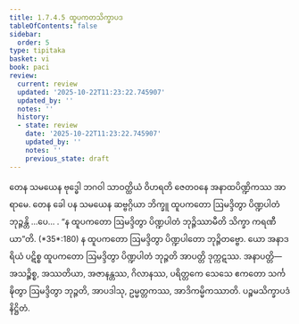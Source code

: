 ```yaml
---
title: 1.7.4.5 ထူပကတသိက္ခာပဒ
tableOfContents: false
sidebar:
  order: 5
type: tipitaka
basket: vi
book: paci
review:
  current: review
  updated: '2025-10-22T11:23:22.745907'
  updated_by: ''
  notes: ''
  history:
  - state: review
    date: '2025-10-22T11:23:22.745907'
    updated_by: ''
    notes: ''
    previous_state: draft
---
```



<ReviewStatus review={frontmatter.review} showDetails={true} />

<HypothesisAnnotation frontmatter={frontmatter} />

<DynamicBreadcrumb />

<Division number="610" book="paci" e="ch" v="2" p="252">

<Paragraph number="1855" book="paci">
တေန သမယေန ဗုဒ္ဓေါ ဘဂဝါ သာဝတ္ထိယံ ဝိဟရတိ ဇေတဝနေ အနာထပိဏ္ဍိကဿ အာရာမေ. တေန ခေါ ပန သမယေန ဆဗ္ဗဂ္ဂိယာ ဘိက္ခူ ထူပကတော ဩမဒ္ဒိတွာ ပိဏ္ဍပါတံ ဘုဉ္ဇန္တိ …ပေ… .
</Paragraph>

<Paragraph number="1856" book="paci">
<Emphasis>“န ထူပကတော ဩမဒ္ဒိတွာ ပိဏ္ဍပါတံ ဘုဉ္ဇိဿာမီတိ သိက္ခာ ကရဏီယာ”</Emphasis>တိ. (*35*:<Emphasis>180</Emphasis>)
</Paragraph>

<Paragraph number="1857" book="paci">
န ထူပကတော ဩမဒ္ဒိတွာ ပိဏ္ဍပါတော ဘုဉ္ဇိတဗ္ဗော. ယော အနာဒရိယံ ပဋိစ္စ ထူပကတော ဩမဒ္ဒိတွာ ပိဏ္ဍပါတံ ဘုဉ္ဇတိ အာပတ္တိ ဒုက္ကဋဿ.
</Paragraph>

<Paragraph number="1858" book="paci">
အနာပတ္တိ— အသဉ္စိစ္စ, အဿတိယာ, အဇာနန္တဿ, ဂိလာနဿ, ပရိတ္တကေ သေသေ ဧကတော သင်္ကဍ္ဎိတွာ ဩမဒ္ဒိတွာ ဘုဉ္ဇတိ, အာပဒါသု, ဥမ္မတ္တကဿ, အာဒိကမ္မိကဿာတိ.

</Paragraph>
</Division>

<Paragraph number="1859" type="center" book="paci">
ပဉ္စမသိက္ခာပဒံ နိဋ္ဌိတံ.
</Paragraph>